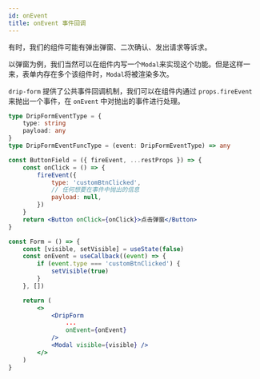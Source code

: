 ```yaml
---
id: onEvent
title: onEvent 事件回调
---
```


有时，我们的组件可能有弹出弹窗、二次确认、发出请求等诉求。

以弹窗为例，我们当然可以在组件内写一个`Modal`来实现这个功能。但是这样一来，表单内存在多个该组件时，`Modal`将被渲染多次。

`drip-form` 提供了公共事件回调机制，我们可以在组件内通过 `props.fireEvent` 来抛出一个事件，在 `onEvent` 中对抛出的事件进行处理。

```ts
type DripFormEventType = {
	type: string
	payload: any
}
type DripFormEventFuncType = (event: DripFormEventType) => any
```

```jsx title="ButtonField.jsx" {3-8}
const ButtonField = ({ fireEvent, ...restProps }) => {
	const onClick = () => {
		fireEvent({
			type: 'customBtnClicked',
			// 任何想要在事件中抛出的信息
			payload: null,
		})
	}
	return <Button onClick={onClick}>点击弹窗</Button>
}
```

```jsx title="Form.jsx" {3-7,13}
const Form = () => {
	const [visible, setVisible] = useState(false)
	const onEvent = useCallback((event) => {
		if (event.type === 'customBtnClicked') {
			setVisible(true)
		}
	}, [])

	return (
		<>
			<DripForm
				...
				onEvent={onEvent}
			/>
			<Modal visible={visible} />
		</>
	)
}
```
